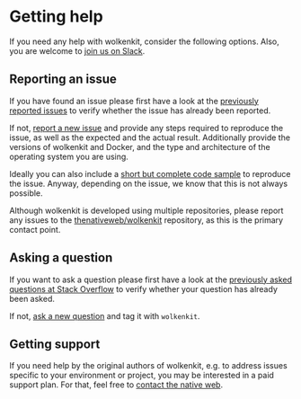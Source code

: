 # Getting help

If you need any help with wolkenkit, consider the following options. Also, you are welcome to [join us on Slack](http://slackin.wolkenkit.io).

## Reporting an issue

If you have found an issue please first have a look at the [previously reported issues](https://github.com/thenativeweb/wolkenkit/issues) to verify whether the issue has already been reported.

If not, [report a new issue](https://github.com/thenativeweb/wolkenkit/issues/new/choose) and provide any steps required to reproduce the issue, as well as the expected and the actual result. Additionally provide the versions of wolkenkit and Docker, and the type and architecture of the operating system you are using.

Ideally you can also include a [short but complete code sample](https://jonskeet.uk/csharp/complete.html) to reproduce the issue. Anyway, depending on the issue, we know that this is not always possible.

Although wolkenkit is developed using multiple repositories, please report any issues to the [thenativeweb/wolkenkit](https://github.com/thenativeweb/wolkenkit/issues) repository, as this is the primary contact point.

## Asking a question

If you want to ask a question please first have a look at the [previously asked questions at Stack Overflow](http://stackoverflow.com/questions/tagged/wolkenkit) to verify whether your question has already been asked.

If not, [ask a new question](http://stackoverflow.com/questions/ask) and tag it with `wolkenkit`.

## Getting support

If you need help by the original authors of wolkenkit, e.g. to address issues specific to your environment or project, you may be interested in a paid support plan. For that, feel free to [contact the native web](mailto:hello@thenativeweb.io).
